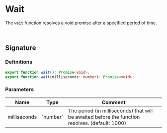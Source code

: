 
<Meta title='documentation/timers/wait' />

# Wait

The `wait` function resolves a void promise after a specified period of time.

<br />

## Signature

### Definitions

```typescript
export function wait(): Promise<void>;
export function wait(milliseconds: number): Promise<void>;
```

### Parameters

<table style={{ textAlign: 'left' }}>
  <thead>
    <tr>
      <th>Name</th>
      <th>Type</th>
      <th style={{ width: '100%' }}>Comment</th>
    </tr>
  </thead>
  <tbody>
    <tr>
      <td>milliseconds</td>
      <td>`number`</td>
      <td>The period (in milliseconds) that will be awaited before the function resolves. (default: 1000)</td>
    </tr>
  </tbody>
</table>
